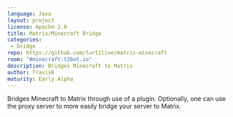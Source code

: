 ```yaml
---
language: Java
layout: project
license: Apache-2.0
title: Matrix/Minecraft Bridge
categories: 
 - bridge
repo: https://github.com/turt2live/matrix-minecraft
room: "#minecraft:t2bot.io"
description: Bridges Minecraft to Matrix
author: TravisR
maturity: Early Alpha
---
```


Bridges Minecraft to Matrix through use of a plugin. Optionally, one can use the proxy server to more easily bridge your server to Matrix.
